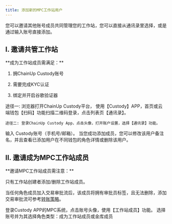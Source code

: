 ---
title: 添加新的MPC工作站用户
---

您可以邀请其他账号成员共同管理您的工作站，您可以直接从通讯录里选择，或是通过输入账号直接添加。

## I. 邀请共管工作站

<Tip> 
**成为工作站成员需满足：**

1. 拥ChainUp Custody账号

2. 需要完成KYC认证

3. 绑定并开启谷歌验证器

</Tip>


<Steps>
<Step title="使通讯录功能">
    途径一: 浏览器打开ChainUp Custody平台， 使用【Custody】APP，首页或云端钱包【扫码】功能扫描二维码登录，点击列表页【通讯录】。

    途径二: 登录ChainUp Custody App，点击头像，打开账户设置，选择【通讯录】功能。

</Step>
<Step title="输入账号">
    输入 Custody账号（手机号/邮箱）。
</Step>
<Step title="添加成功">
    当您成功添加成员，您可以修改该用户备注名，并且查看已添加用户在不同钱包的角色详情或删除该用户。
</Step>
</Steps>




## II. 邀请成为MPC工作站成员

<Tip> 
**邀请MPC工作站成员需注意：**

只有工作站创建者添加/删除工作站成员。

当任何角色成员加入交易审批流后，该成员将拥有审批员标签，且无法删除，添加交易审批流可参考[转账策略](/help-center/manage-mpc/strategy/transfer)。
</Tip>

<Steps>
<Step title="使用工作站成员功能">
    登录Custody APP的MPC系统，点击账号头像，使用【工作站成员】功能。

</Step>
<Step title="角色类型">
   选择账号并为其选择角色类型：成为工作站成员或金库成员
</Step>
</Step>
</Steps>


